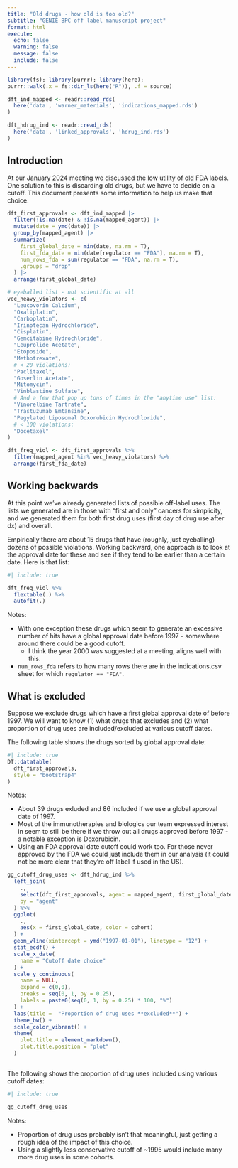```yaml
---
title: "Old drugs - how old is too old?"
subtitle: "GENIE BPC off label manuscript project"
format: html
execute: 
  echo: false
  warning: false
  message: false
  include: false
---
```


```r
library(fs); library(purrr); library(here);
purrr::walk(.x = fs::dir_ls(here("R")), .f = source)

dft_ind_mapped <- readr::read_rds(
  here('data', 'warner_materials', 'indications_mapped.rds')
)

dft_hdrug_ind <- readr::read_rds(
  here('data', 'linked_approvals', 'hdrug_ind.rds')
)
```



## Introduction   

At our January 2024 meeting we discussed the low utility of old FDA labels.  One solution to this is discarding old drugs, but we have to decide on a cutoff.  This document presents some information to help us make that choice.


```r

dft_first_approvals <- dft_ind_mapped |> 
  filter(!is.na(date) & !is.na(mapped_agent)) |> 
  mutate(date = ymd(date)) |>
  group_by(mapped_agent) |>
  summarize(
    first_global_date = min(date, na.rm = T),
    first_fda_date = min(date[regulator == "FDA"], na.rm = T),
    num_rows_fda = sum(regulator == "FDA", na.rm = T),
    .groups = "drop"
  ) |> 
  arrange(first_global_date)

# eyeballed list - not scientific at all
vec_heavy_violators <- c(
  "Leucovorin Calcium",
  "Oxaliplatin",
  "Carboplatin",
  "Irinotecan Hydrochloride",
  "Cisplatin",
  "Gemcitabine Hydrochloride",
  "Leuprolide Acetate",
  "Etoposide",
  "Methotrexate",
  # < 20 violations:
  "Paclitaxel",
  "Goserlin Acetate",
  "Mitomycin",
  "Vinblastine Sulfate",
  # And a few that pop up tons of times in the "anytime use" list:
  "Vinorelbine Tartrate",
  "Trastuzumab Emtansine",
  "Pegylated Liposomal Doxorubicin Hydrochloride",
  # < 100 violations:
  "Docetaxel"
)

dft_freq_viol <- dft_first_approvals %>%
  filter(mapped_agent %in% vec_heavy_violators) %>%
  arrange(first_fda_date)
```


## Working backwards

At this point we've already generated lists of possible off-label uses.  The lists we generated are in those with "first and only" cancers for simplicity, and we generated them for both first drug uses (first day of drug use after dx) and overall.

Empirically there are about 15 drugs that have (roughly, just eyeballing) dozens of possible violations.  Working backward, one approach is to look at the approval date for these and see if they tend to be earlier than a certain date.  Here is that list:

```r
#| include: true

dft_freq_viol %>%
  flextable(.) %>%
  autofit(.)
```

Notes:

- With one exception these drugs which seem to generate an excessive number of hits have a global approval date before 1997 - somewhere around there could be a good cutoff.
  - I think the year 2000 was suggested at a meeting, aligns well with this.
- `num_rows_fda` refers to how many rows there are in the indications.csv sheet for which `regulator == "FDA"`.

## What is excluded

Suppose we exclude drugs which have a first global approval date of before 1997.  We will want to know (1) what drugs that excludes and (2) what proportion of drug uses are included/excluded at various cutoff dates.

The following table shows the drugs sorted by global approval date:

```r
#| include: true  
DT::datatable(
  dft_first_approvals,
  style = "bootstrap4"
)
```

Notes:

- About 39 drugs exluded and 86 included if we use a global approval date of 1997.
- Most of the immunotherapies and biologics our team expressed interest in seem to still be there if we throw out all drugs approved before 1997 - a notable exception is Doxorubicin.
- Using an FDA approval date cutoff could work too.  For those never approved by the FDA we could just include them in our analysis (it could not be more clear that they're off label if used in the US).



```r
gg_cutoff_drug_uses <- dft_hdrug_ind %>%
  left_join(
    .,
    select(dft_first_approvals, agent = mapped_agent, first_global_date),
    by = "agent"
  ) %>%
  ggplot(
    .,
    aes(x = first_global_date, color = cohort)
  ) + 
  geom_vline(xintercept = ymd("1997-01-01"), linetype = "12") +
  stat_ecdf() + 
  scale_x_date(
    name = "Cutoff date choice"
  ) + 
  scale_y_continuous(
    name = NULL,
    expand = c(0,0),
    breaks = seq(0, 1, by = 0.25),
    labels = paste0(seq(0, 1, by = 0.25) * 100, "%")
  ) +
  labs(title =  "Proportion of drug uses **excluded**") + 
  theme_bw() + 
  scale_color_vibrant() +
  theme(
    plot.title = element_markdown(),
    plot.title.position = "plot"
  )
    
```

The following shows the proportion of drug uses included using various cutoff dates:

```r
#| include: true

gg_cutoff_drug_uses
```

Notes:

- Proportion of drug uses probably isn't that meaningful, just getting a rough idea of the impact of this choice.  
- Using a slightly less conservative cutoff of ~1995 would include many more drug uses in some cohorts.


